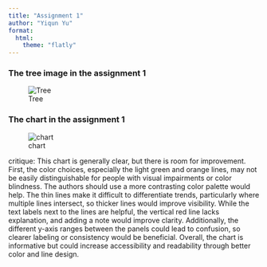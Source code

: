 ```yaml
---
title: "Assignment 1"
author: "Yiqun Yu"
format: 
  html:
    theme: "flatly"
---
```


### The tree image in the assignment 1

![Tree](winter_tree.png)

### The chart in the assignment 1

![chart](chart.png)

critique: This chart is generally clear, but there is room for improvement. First, the color choices, especially the light green and orange lines, may not be easily distinguishable for people with visual impairments or color blindness. The authors should use a more contrasting color palette would help. The thin lines make it difficult to differentiate trends, particularly where multiple lines intersect, so thicker lines would improve visibility. While the text labels next to the lines are helpful, the vertical red line lacks explanation, and adding a note would improve clarity. Additionally, the different y-axis ranges between the panels could lead to confusion, so clearer labeling or consistency would be beneficial. Overall, the chart is informative but could increase accessibility and readability through better color and line design.

